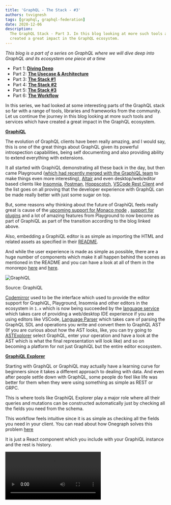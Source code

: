 ```yaml
---
title: 'GraphQL - The Stack - #3'
authors: tvvignesh
tags: [graphql, graphql-federation]
date: 2020-12-06
description:
  The GraphQL Stack - Part 3. In this blog looking at more such tools and services which have
  created a great impact in the GraphQL ecosystem.
---
```


_This blog is a part of a series on GraphQL where we will dive deep into GraphQL and its ecosystem
one piece at a time_

- Part 1: [**Diving Deep**](/blog/graphql-deep-dive-1)
- Part 2: [**The Usecase & Architecture**](/blog/graphql-deep-dive-2)
- Part 3: [**The Stack #1**](/blog/graphql-deep-dive-3)
- Part 4: [**The Stack #2**](/blog/graphql-deep-dive-4)
- Part 5: [**The Stack #3**](/blog/graphql-deep-dive-5)
- Part 6: [**The Workflow**](/blog/graphql-deep-dive-6)

In this series, we had looked at some interesting parts of the GraphQL stack so far with a range of
tools, libraries and frameworks from the community. Let us continue the journey in this blog looking
at more such tools and services which have created a great impact in the GraphQL ecosystem.

**[GraphiQL](https://github.com/graphql/graphiql)**

The evolution of GraphQL clients have been really amazing, and I would say, this is one of the great
things about GraphQL given its powerful introspection capabilities, being self documenting and also
providing ability to extend everything with extensions.

It all started with GraphiQL demonstrating all these back in the day, but then came Playground
([which had recently merged with the GraphiQL team](https://foundation.graphql.org/news/2020/04/03/web-based-graphql-ides-for-the-win-how-why-playground-graphiql-are-joining-forces)
to make things even more interesting), [Altair](https://github.com/imolorhe/altair) and even
desktop/web/editor based clients like [Insomnia](https://insomnia.rest),
[Postman](https://postman.com/graphql), [Hoppscotch](https://hoppscotch.io),
[VSCode Rest Client](https://marketplace.visualstudio.com/items?itemName=humao.rest-client) and the
list goes on all proving that the developer experience with GraphQL can be made really better with
just some sugar on top.

But, some reasons why thinking about the future of GraphiQL feels really great is cause of the
[upcoming support for Monaco mode](https://github.com/graphql/graphiql/issues/1445) ,
[support for plugins](https://github.com/graphql/graphiql/issues/983) and a lot of amazing features
from Playground to now become as part of GraphiQL as part of the transition according to the blog
linked above.

Also, embedding a GraphiQL editor is as simple as importing the HTML and related assets as specified
in their [README](https://github.com/graphql/graphiql/blob/main/packages/graphiql/README.md).

And while the user experience is made as simple as possible, there are a huge number of components
which make it all happen behind the scenes as mentioned in the README and you can have a look at all
of them in the monorepo [here](https://github.com/graphql/graphiql/tree/main/packages) and
[here](https://github.com/graphql/graphql-js/tree/master/src).

![GraphiQL](./1.jpg)

Source: GraphiQL

[Codemirror](https://github.com/graphql/graphiql/tree/main/packages/codemirror-graphql) used to be
the interface which used to provide the editor support for GraphiQL, Playground, Insomnia and other
editors in the ecosystem in `1.x` which is now being succeeded by the
[language service](https://github.com/graphql/graphiql/tree/main/packages/graphql-language-service)
which takes care of providing a web/desktop IDE experience if you are using editors like VSCode,
[Language Parser](https://github.com/graphql/graphiql/tree/main/packages/graphql-language-service-parser)
which takes care of parsing the GraphQL SDL and operations you write and convert them to GraphQL AST
(If you are curious about how the AST looks, like, you can try going to
[ASTExplorer](https://astexplorer.net) select GraphQL, enter your operation and have a look at the
AST which is what the final representation will look like) and so on becoming a platform for not
just GraphiQL but the entire editor ecosystem.

**[GraphiQL Explorer](https://github.com/OneGraph/graphiql-explorer)**

Starting with GraphQL or GraphiQL may actually have a learning curve for beginners since it takes a
different approach to dealing with data. And even after people settle down with GraphQL, some people
do feel like life was better for them when they were using something as simple as REST or GRPC.

This is where tools like GraphiQL Explorer play a major role where all their queries and mutations
can be constructed automatically just by checking all the fields you need from the schema.

This workflow feels intuitive since it is as simple as checking all the fields you need in your
client. You can read about how Onegraph solves this problem
[here](https://onegraph.com/blog/post/2/how-onegraph-onboards-users-who-are-new-to-graphql)

It is just a React component which you include with your GraphiQL instance and the rest is history.

<Video src="./graphql-deep-dive-5/9.webm" title="GraphiQL Explorer" />

**[GraphQL Voyager](https://github.com/APIs-guru/graphql-voyager)**

The next beautiful tool I would talk about here is the GraphQL Voyager. In fact, this is the first
tool I used when I was new to GraphQL few years back, and it drove me nuts seeing the potential of
what GraphQL can do.

The reason this is great is because, this leverages the complete power of introspection from
GraphQL. You get to see all the entities and how they are related, search through the schema and
also browse the docs

<Video src="./graphql-deep-dive-5/2.webm" />

Source: GraphQL Voyager

And today, [GraphQL Editor](https://github.com/graphql-editor/graphql-editor) takes this one step
further allowing you to view, edit, browse all the entities and hierarchy making it really a great
tool for anyone who wants to quickly work through the schema.

**[GraphQL Upload](https://github.com/jaydenseric/graphql-upload)**

One important thing which GraphQL Spec did not discuss is a way to transmit files over the wire when
using GraphQL. This is where GraphQL Upload comes in. While not an official spec from GraphQL
foundation, Jayden had done a great job to put together a
[multipart spec](https://github.com/jaydenseric/graphql-multipart-request-spec) to address exactly
this problem.

GraphQL Upload is the library which provides a great implementation of this spec with an ability to
work with various frameworks. One thing to remember is that, while GraphQL Upload definitely does
the job and works well over a significant scale, you might want to stick to HTTP for higher
production workloads because of the
[reasons outlined in this blog](https://apollographql.com/blog/apollo-server-file-upload-best-practices-1e7f24cdc050).

And if you are using something like a
[GraphQL Gateway](https://the-guild.dev/graphql/hive/docs/gateway) with either
[federated GraphQL](https://the-guild.dev/graphql/hive/federation) or stitching, you might want to
make sure that you don't overload the gateway transmitting files creating probable bottlenecks which
can affect the rest of your requests. So, try striking a balance since GraphQL need not be a
solution for every problem.

**[GraphQL WS](https://github.com/enisdenjo/graphql-ws)**

Subscriptions are a powerful part of GraphQL allowing you to track all the operations happening with
the data in near-real time but this mandates the use of a protocol like websockets or use something
like Server Sent Events (SSE).

While [subscription-transport-ws](https://github.com/apollographql/subscriptions-transport-ws) from
Apollo initially started off this journey,
[it is not actively maintained](/blog/graphql-over-websockets) and GraphQL WS by Denis definitely is
a great replacement to that having no external dependencies and having the ability to work across
many frameworks.

But do remember that, websocket might loose its lead in the future especially with the introduction
of HTTP/2 and HTTP/3
[as mentioned here](https://wundergraph.com/blog/deprecate_graphql_subscriptions_over_websockets)
while definitely here to stay. But this wouldn't affect GraphQL in any way since its transport
independent.

Also note that subscriptions are not the only way to do real time communications in GraphQL. There
are also things like Live Queries with
[great libraries like this](https://github.com/n1ru4l/graphql-live-query) from Laurin which you can
use

**[Apollo Federation](https://apollographql.com/docs/federation)**

While Schema Stitching was initially advocated by Apollo with introduction of many helper functions
in GraphQL Tools, their
[direction did change soon](https://apollographql.com/docs/federation/migrating-from-stitching)
after hearing a lot of feedback from their customers and took their call to introduce Apollo
Federation. You can read their reasoning in
[this blog](https://apollographql.com/blog/apollo-federation-f260cf525d21) but this does not mean
that [stitching has lost its relevance](https://github.com/ardatan/graphql-tools/issues/1286)
especially with the introduction of Type Merging.

Apollo Federation does a great job especially when you use it with the rest of the ecosystem from
Apollo like the [Apollo Studio](https://apollographql.com/docs/studio). Apollo Stack does offer
[a lot of features](https://apollographql.com/pricing) which might be relevant to working with a
data graph in an organization starting from providing a registry where you can upload parts of the
combined schema from all services, version control the changes to your schema validating breaking
changes, providing metrics regarding all the clients consuming the schema, tracing of all
operations, multiple variants to manage multiple environments, alerting across multiple channels,
and a CLI to work with all of these.

And this can definitely help teams who want to maintain their own part of the schema.

Federation comes with its
[own specification and directives](https://apollographql.com/docs/federation/federation-spec/#federation-schema-specification)
as part of it which helps people to define all of the relations between multiple GraphQL entities so
that the [Apollo Gateway](https://github.com/apollographql/federation/tree/main/gateway-js) can
combine them all together without having to modify the GraphQL gateway and also functions like
`__resolveReference` which helps in resolving an entity with its reference as specified by the
directives.

[The Apollo CLI](https://github.com/apollographql/apollo-tooling) when combined with Federation does
come with a lot of helpers to take care of things like pushing the schema, listing the services in
the studio, doing codegen and so on though I am not currently sure why they are
[rewriting it again to Rust](https://github.com/apollographql/rover) apart from the reasons as
suggested [here](https://jakedawkins.com/2020-03-12-learning-rust).

Let's quickly look at how Apollo Studio lets you manage the schema

This is how you maintain multiple Data graphs in your organization across environments

![View Datagraph](./3.png)

Browse through the schema, its types, documentation and so on

![Browse Schema](./4.png)

Track the changelog of your schema over time

![Schema changelog](./5.png)

Browse through the SDL of your schema

![Browse SDL](./6.png)

Execute GraphQL operations against your schema

![Run GraphQL Operations](./7.png)

and does offer a lot more especially when you are a paying customer.

**NOTE:**
[Federation with Apollo Server does not support subscriptions yet](https://github.com/apollographql/apollo-server/issues/2360),
and you might want to stick with stitching if you are looking for subscriptions support or switch to
some other server like Mercurius
[since it does allow subscriptions over federation](https://github.com/mercurius-js/mercurius/issues/268).

**[Gatsby](https://gatsbyjs.com)**

Gatsby is a static site generator powered by React, GraphQL and a lot of plugins contributed by the
community which helps you sites simply by pooling in data from multiple different sources in
multiple different ways, and it really popularized the idea of doing this all via GraphQL. If you
want to know why and how Gatsby uses GraphQL, you can
[give this a read](https://gatsbyjs.com/docs/why-gatsby-uses-graphql). And while Gatsby does offer
both [Server Side Rendering](https://gatsbyjs.com/docs/glossary/server-side-rendering) and
[Static Site Generation](https://gatsbyjs.com/docs/glossary/static-site-generator), I would say it
all boils down to your [use case](https://frontarm.com/james-k-nelson/static-vs-server-rendering).

While Gatsby did popularize the idea of using GraphQL for static sites, there are a lot of other
static site generators out there like [Eleventy](https://11ty.dev),
[Jekyll](https://github.com/jekyll/jekyll), [Hugo](https://gohugo.io), etc. and I find myself
personally aligning towards Eleventy because of quite a few reasons which may not be right for this
blog. But if you are curious, you can read blogs like [this](https://mtm.dev/static) and
[this](https://snipcart.com/blog/choose-best-static-site-generator) which gives a comparison.

**[Opentelemetry - GraphQL](https://github.com/open-telemetry/opentelemetry-js-contrib/tree/master/plugins/node/opentelemetry-instrumentation-graphql)**

Opentelemetry is the new standard for instrumentation (especially after
[Open Tracing and Open Census merging](https://medium.com/opentracing/a-roadmap-to-convergence-b074e5815289)
together) and this makes things really amazing for people since there were quite a few overlap
before in between them which can now be avoided to bring about a powerful tracing standard.

Opentelemetry is not specific to any language or implementation, and you can find all the amazing
projects from Open Telemetry hosted [here](https://github.com/open-telemetry)

Now, the exciting thing is that there is now a reference implementation to the same using GraphQL
which you can find
[here](https://github.com/open-telemetry/opentelemetry-js-contrib/tree/master/plugins/node/opentelemetry-instrumentation-graphql)
and also an example to help you out with the same
[here](https://github.com/open-telemetry/opentelemetry-js-contrib/tree/master/examples/graphql)

This when used with [Jaeger](https://jaegertracing.io), [Zipkin](https://zipkin.io) or
[Tempo](https://grafana.com/oss/tempo) can provide you with Traces for your GraphQL operations which
you can track across your resolvers. Do note that it is not advisable to be turned on for everything
since it has a performance overhead.

This can give you a context on how your data and context flow irrespective of your architecture in
your resolvers and functions.

**[GraphQL Faker](https://github.com/APIs-guru/graphql-faker)**

[Faker.js](https://github.com/Marak/faker.js) has been a great project to quickly generate mock or
sample data providing various types of entities inbuilt. For eg. you can generate random addresses,
images, URLs and so on, helping you to quickly test out your application without relying on the
server or the backend to hold data.

This has become even more amazing with GraphQL Faker since it allows you to use all the great things
which Faker provides you with directives. Just define what data you want a specific field to
generate by specifying the relevant directives and GraphQL Faker can actually generate all the data
for you using `Faker.js`

<Video src="./graphql-deep-dive-5/8.webm" title="GraphQL Faker" />

Source: GraphQL Faker

If you are using `@graphql-tools` you can also use `faker.js` directly and combine it with
[Mocking](https://graphql-tools.com/docs/mocking) to get similar results, but without the need to
change your SDL.

While there are a lot of other tools we can discuss, the GraphQL ecosystem is huge and this pretty
much has no end. But I do presume that these are all the tools you mainly need to start your GraphQL
journey and leverage the ecosystem in the best way possible.

But with this the GraphQL journey is still not over. We will continue the next blog discussing a few
more interesting things as part of the GraphQL series.

Is there anything you would like to see me address in this series? Do let me know, and we can
probably do that in an another post.

If you have any questions or are looking for help, feel free to reach out to me
[@techahoy](https://twitter.com/techahoy) anytime.

And if this helped, do share this across with your friends, do hang around and follow us for more
like this every week. See you all soon.
